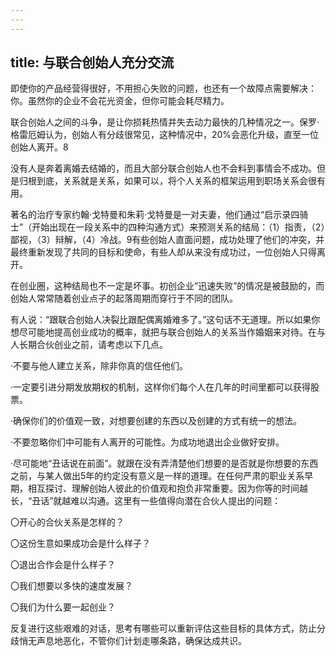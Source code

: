 ```yaml
---
---
---
```

title: 与联合创始人充分交流
---




即使你的产品经营得很好，不用担心失败的问题，也还有一个故障点需要解决：你。虽然你的企业不会花光资金，但你可能会耗尽精力。

联合创始人之间的斗争，是让你损耗热情并失去动力最快的几种情况之一。保罗·格雷厄姆认为，创始人有分歧很常见，这种情况中，20%会恶化升级，直至一位创始人离开。8

没有人是奔着离婚去结婚的，而且大部分联合创始人也不会料到事情会不成功。但是归根到底，关系就是关系，如果可以，将个人关系的框架运用到职场关系会很有用。



著名的治疗专家约翰·戈特曼和朱莉·戈特曼是一对夫妻，他们通过“启示录四骑士”（开始出现在一段关系中的四种沟通方式）来预测关系的结局：（1）指责，（2）鄙视，（3）辩解，（4）冷战。9有些创始人直面问题，成功处理了他们的冲突，并最终重新发现了共同的目标和使命，有些人却从来没有成功过，一位创始人只得离开。



在创业圈，这种结局也不一定是坏事。初创企业“迅速失败”的情况是被鼓励的，而创始人常常随着创业点子的起落周期而穿行于不同的团队。

有人说：“跟联合创始人决裂比跟配偶离婚难多了。”这句话不无道理。所以如果你想尽可能地提高创业成功的概率，就把与联合创始人的关系当作婚姻来对待。在与人长期合伙创业之前，请考虑以下几点。

·不要与他人建立关系，除非你真的信任他们。

·一定要引进分期发放期权的机制，这样你们每个人在几年的时间里都可以获得股票。

·确保你们的价值观一致，对想要创建的东西以及创建的方式有统一的想法。

·不要忽略你们中可能有人离开的可能性。为成功地退出企业做好安排。

·尽可能地“丑话说在前面”。就跟在没有弄清楚他们想要的是否就是你想要的东西之前，与某人做出5年的约定没有意义是一样的道理。在任何严肃的职业关系早期，相互探讨、理解创始人彼此的价值观和抱负非常重要。因为你等的时间越长，“丑话”就越难以沟通。这里有一些值得向潜在合伙人提出的问题：

〇开心的合伙关系是怎样的？

〇这份生意如果成功会是什么样子？

〇退出合作会是什么样子？

〇我们想要以多快的速度发展？

〇我们为什么要一起创业？

反复进行这些艰难的对话，思考有哪些可以重新评估这些目标的具体方式，防止分歧悄无声息地恶化，不管你们计划走哪条路，确保达成共识。
